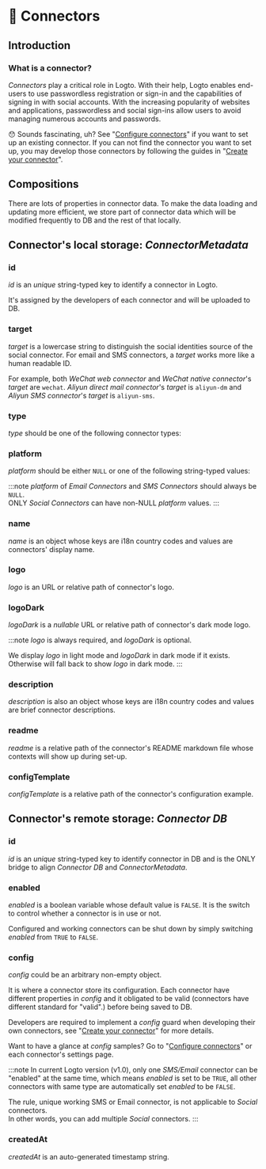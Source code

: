 
# 🔌 Connectors

## Introduction

### What is a connector?

_Connectors_ play a critical role in Logto. With their help, Logto enables end-users to use passwordless registration or sign-in and the capabilities of signing in with social accounts. With the increasing popularity of websites and applications, passwordless and social sign-ins allow users to avoid managing numerous accounts and passwords.

:hushed: Sounds fascinating, uh? See "[Configure connectors](../../recipes/configure-connectors/)" if you want to set up an existing connector. If you can not find the connector you want to set up, you may develop those connectors by following the guides in "[Create your connector](../../recipes/create-your-connector/)".

## Compositions

There are lots of properties in connector data.
To make the data loading and updating more efficient, we store part of connector data which will be modified frequently to DB and the rest of that locally.

<ConnectorStorageIntro />

## Connector's local storage: _ConnectorMetadata_

### id

_id_ is an _unique_ string-typed key to identify a connector in Logto.

It's assigned by the developers of each connector and will be uploaded to DB.

### target

_target_ is a lowercase string to distinguish the social identities source of the social connector.
For email and SMS connectors, a _target_ works more like a human readable ID.

For example, both _WeChat web connector_ and _WeChat native connector_'s _target_ are `wechat`. _Aliyun direct mail connector_'s _target_ is `aliyun-dm` and _Aliyun SMS connector_'s _target_ is `aliyun-sms`.

### type

_type_ should be one of the following connector types:

<ConnectorTypeIntro />

### platform

_platform_ should be either `NULL` or one of the following string-typed values:

<ConnectorPlatformIntro />

:::note
_platform_ of _Email Connectors_ and _SMS Connectors_ should always be `NULL`.<br/>
ONLY _Social Connectors_ can have non-NULL _platform_ values.
:::

### name

_name_ is an object whose keys are i18n country codes and values are connectors' display name.

### logo

_logo_ is an URL or relative path of connector's logo.

### logoDark

_logoDark_ is a _nullable_ URL or relative path of connector's dark mode logo.

:::note
_logo_ is always required, and _logoDark_ is optional.

We display _logo_ in light mode and _logoDark_ in dark mode if it exists. Otherwise will fall back to show _logo_ in dark mode.
:::

### description

_description_ is also an object whose keys are i18n country codes and values are brief connector descriptions.

### readme

_readme_ is a relative path of the connector's README markdown file whose contexts will show up during set-up.

### configTemplate

_configTemplate_ is a relative path of the connector's configuration example.

## Connector's remote storage: _Connector DB_

### id

_id_ is an _unique_ string-typed key to identify connector in DB and is the ONLY bridge to align _Connector DB_ and _ConnectorMetadata_.

### enabled

_enabled_ is a boolean variable whose default value is `FALSE`. It is the switch to control whether a connector is in use or not.

Configured and working connectors can be shut down by simply switching _enabled_ from `TRUE` to `FALSE`.

### config

_config_ could be an arbitrary non-empty object.

It is where a connector store its configuration. Each connector have different properties in _config_ and it obligated to be valid (connectors have different standard for "valid".) before being saved to DB.

Developers are required to implement a _config_ guard when developing their own connectors, see "[Create your connector](../../recipes/create-your-connector/)" for more details.

Want to have a glance at _config_ samples? Go to "[Configure connectors](../../recipes/configure-connectors/)" or each connector's settings page.

:::note
In current Logto version (v1.0), only one _SMS/Email_ connector can be "enabled" at the same time, which means _enabled_ is set to be `TRUE`, all other connectors with same type are automatically set _enabled_ to be `FALSE`.

The rule, unique working SMS or Email connector, is not applicable to _Social_ connectors.<br/>
In other words, you can add multiple _Social_ connectors.
:::

### createdAt

_createdAt_ is an auto-generated timestamp string.
